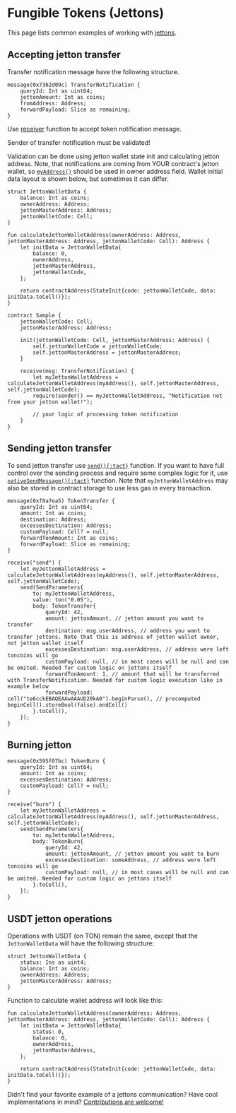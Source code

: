 # Fungible Tokens (Jettons)


This page lists common examples of working with [jettons](https://docs.ton.org/develop/dapps/asset-processing/jettons).

## Accepting jetton transfer

Transfer notification message have the following structure.

```tact
message(0x7362d09c) TransferNotification {
    queryId: Int as uint64;
    jettonAmount: Int as coins;
    fromAddress: Address;
    forwardPayload: Slice as remaining;
}
```

Use [receiver](/book/receive) function to accept token notification message.

<Callout type="warning" emoji="⚠️">

  Sender of transfer notification must be validated!

</Callout>

Validation can be done using jetton wallet state init and calculating jetton address.
Note, that notifications are coming from YOUR contract's jetton wallet, so [`myAddress()`](/ref/core-common#myaddress) should be used in owner address field.
Wallet initial data layout is shown below, but sometimes it can differ.

```tact
struct JettonWalletData {
    balance: Int as coins;
    ownerAddress: Address;
    jettonMasterAddress: Address;
    jettonWalletCode: Cell;
}

fun calculateJettonWalletAddress(ownerAddress: Address, jettonMasterAddress: Address, jettonWalletCode: Cell): Address {
    let initData = JettonWalletData{
        balance: 0,
        ownerAddress,
        jettonMasterAddress,
        jettonWalletCode,
    };

    return contractAddress(StateInit{code: jettonWalletCode, data: initData.toCell()});
}

contract Sample {
    jettonWalletCode: Cell;
    jettonMasterAddress: Address;

    init(jettonWalletCode: Cell, jettonMasterAddress: Address) {
        self.jettonWalletCode = jettonWalletCode;
        self.jettonMasterAddress = jettonMasterAddress;
    }

    receive(msg: TransferNotification) {
        let myJettonWalletAddress = calculateJettonWalletAddress(myAddress(), self.jettonMasterAddress, self.jettonWalletCode);
        require(sender() == myJettonWalletAddress, "Notification not from your jetton wallet!");

        // your logic of processing token notification
    }
}
```

## Sending jetton transfer

To send jetton transfer use [`send(){:tact}`](/book/send) function.
If you want to have full control over the sending process and require some complex logic for it,
use [`nativeSendMessage(){:tact}`](/ref/core-advanced#nativesendmessage) function.
Note that `myJettonWalletAddress` may also be stored in contract storage to use less gas in every transaction.

```tact
message(0xf8a7ea5) TokenTransfer {
    queryId: Int as uint64;
    amount: Int as coins;
    destination: Address;
    excessesDestination: Address;
    customPayload: Cell? = null;
    forwardTonAmount: Int as coins;
    forwardPayload: Slice as remaining;
}

receive("send") {
    let myJettonWalletAddress = calculateJettonWalletAddress(myAddress(), self.jettonMasterAddress, self.jettonWalletCode);
    send(SendParameters{
        to: myJettonWalletAddress,
        value: ton("0.05"),
        body: TokenTransfer{
            queryId: 42,
            amount: jettonAmount, // jetton amount you want to transfer
            destination: msg.userAddress, // address you want to transfer jettons. Note that this is address of jetton wallet owner, not jetton wallet itself
            excessesDestination: msg.userAddress, // address were left toncoins will go
            customPayload: null, // in most cases will be null and can be omited. Needed for custom logic on jettons itself
            forwardTonAmount: 1, // amount that will be transferred with TransferNotification. Needed for custom logic execution like in example below
            forwardPayload: cell("te6cckEBAQEAAwAAAUD20kA0").beginParse(), // precomputed beginCell().storeBool(false).endCell()
        }.toCell(),
    });
}
```

## Burning jetton

```tact
message(0x595f07bc) TokenBurn {
    queryId: Int as uint64;
    amount: Int as coins;
    excessesDestination: Address;
    customPayload: Cell? = null;
}

receive("burn") {
    let myJettonWalletAddress = calculateJettonWalletAddress(myAddress(), self.jettonMasterAddress, self.jettonWalletCode);
    send(SendParameters{
        to: myJettonWalletAddress,
        body: TokenBurn{
            queryId: 42,
            amount: jettonAmount, // jetton amount you want to burn
            excessesDestination: someAddress, // address were left toncoins will go
            customPayload: null, // in most cases will be null and can be omited. Needed for custom logic on jettons itself
        }.toCell(),
    });
}
```

## USDT jetton operations

Operations with USDT (on TON) remain the same, except that the  `JettonWalletData` will have the following structure:

```tact
struct JettonWalletData {
    status: Ins as uint4;
    balance: Int as coins;
    ownerAddress: Address;
    jettonMasterAddress: Address;
}
```

Function to calculate wallet address will look like this:

```tact
fun calculateJettonWalletAddress(ownerAddress: Address, jettonMasterAddress: Address, jettonWalletCode: Cell): Address {
    let initData = JettonWalletData{
        status: 0,
        balance: 0,
        ownerAddress,
        jettonMasterAddress,
    };

    return contractAddress(StateInit{code: jettonWalletCode, data: initData.toCell()});
}
```

<Callout type="info" emoji="🤔">

  Didn't find your favorite example of a jettons communication? Have cool implementations in mind? [Contributions are welcome!](https://github.com/tact-lang/tact-docs/issues)

</Callout>
